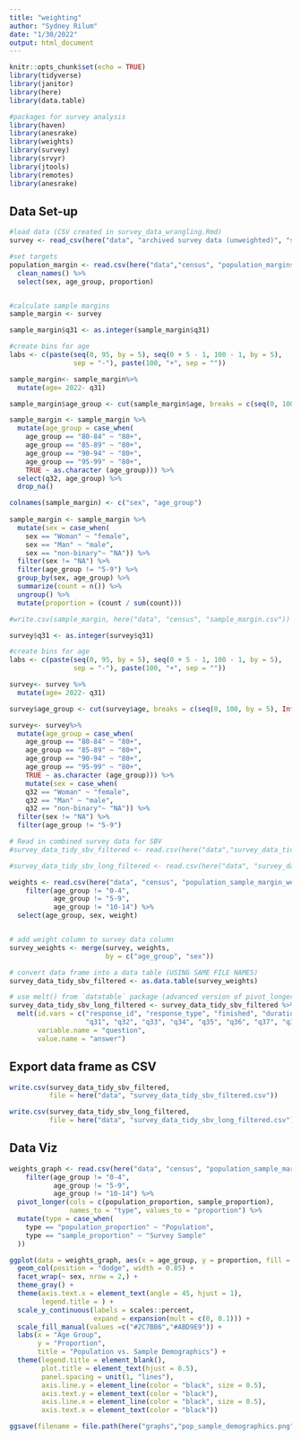 ```yaml
---
title: "weighting"
author: "Sydney Rilum"
date: "1/30/2022"
output: html_document
---
```


```r
knitr::opts_chunk$set(echo = TRUE)
library(tidyverse)
library(janitor)
library(here)
library(data.table) 

#packages for survey analysis
library(haven)
library(anesrake)
library(weights)
library(survey)
library(srvyr)
library(jtools)
library(remotes)
library(anesrake)
```

## Data Set-up

```r
#load data (CSV created in survey_data_wrangling.Rmd)
survey <- read_csv(here("data", "archived survey data (unweighted)", "survey_data_tidy_sbv_filtered.csv"))

#set targets
population_margin <- read.csv(here("data","census", "population_margins.csv")) %>% 
  clean_names() %>% 
  select(sex, age_group, proportion)


#calculate sample margins
sample_margin <- survey

sample_margin$q31 <- as.integer(sample_margin$q31)

#create bins for age
labs <- c(paste(seq(0, 95, by = 5), seq(0 + 5 - 1, 100 - 1, by = 5),
                sep = "-"), paste(100, "+", sep = ""))

sample_margin<- sample_margin%>% 
  mutate(age= 2022- q31) 

sample_margin$age_group <- cut(sample_margin$age, breaks = c(seq(0, 100, by = 5), Inf), labels = labs, right = FALSE)

sample_margin <- sample_margin %>% 
  mutate(age_group = case_when(
    age_group == "80-84" ~ "80+",
    age_group == "85-89" ~ "80+",
    age_group == "90-94" ~ "80+",
    age_group == "95-99" ~ "80+",
    TRUE ~ as.character (age_group))) %>% 
  select(q32, age_group) %>% 
  drop_na()

colnames(sample_margin) <- c("sex", "age_group")
  
sample_margin <- sample_margin %>% 
  mutate(sex = case_when(
    sex == "Woman" ~ "female",
    sex == "Man" ~ "male",
    sex == "non-binary"~ "NA")) %>% 
  filter(sex != "NA") %>% 
  filter(age_group != "5-9") %>% 
  group_by(sex, age_group) %>% 
  summarize(count = n()) %>% 
  ungroup() %>% 
  mutate(proportion = (count / sum(count))) 

#write.csv(sample_margin, here("data", "census", "sample_margin.csv"))
```

```r
survey$q31 <- as.integer(survey$q31)

#create bins for age
labs <- c(paste(seq(0, 95, by = 5), seq(0 + 5 - 1, 100 - 1, by = 5),
                sep = "-"), paste(100, "+", sep = ""))

survey<- survey %>% 
  mutate(age= 2022- q31) 

survey$age_group <- cut(survey$age, breaks = c(seq(0, 100, by = 5), Inf), labels = labs, right = FALSE)

survey<- survey%>% 
  mutate(age_group = case_when(
    age_group == "80-84" ~ "80+",
    age_group == "85-89" ~ "80+",
    age_group == "90-94" ~ "80+",
    age_group == "95-99" ~ "80+",
    TRUE ~ as.character (age_group))) %>% 
    mutate(sex = case_when(
    q32 == "Woman" ~ "female",
    q32 == "Man" ~ "male",
    q32 == "non-binary"~ "NA")) %>% 
  filter(sex != "NA") %>% 
  filter(age_group != "5-9") 

```


```r
# Read in combined survey data for SBV
#survey_data_tidy_sbv_filtered <- read.csv(here("data","survey_data_tidy_sbv_filtered.csv"))

#survey_data_tidy_sbv_long_filtered <- read.csv(here("data", "survey_data_tidy_sbv_long_filtered.csv"))

weights <- read.csv(here("data", "census", "population_sample_margin_weights.csv")) %>% 
    filter(age_group != "0-4",
           age_group != "5-9",
           age_group != "10-14") %>% 
  select(age_group, sex, weight)


# add weight column to survey data column
survey_weights <- merge(survey, weights,
                        by = c("age_group", "sex"))

# convert data frame into a data table (USING SAME FILE NAMES)
survey_data_tidy_sbv_filtered <- as.data.table(survey_weights)

# use melt() from `datatable` package (advanced version of pivot_longer()) to reshape data from wide to long format
survey_data_tidy_sbv_long_filtered <- survey_data_tidy_sbv_filtered %>% 
  melt(id.vars = c("response_id", "response_type", "finished", "duration_in_seconds", "county", "age", "age_group", "sex", "weight",
                   "q31", "q32", "q33", "q34", "q35", "q36", "q37", "q38", "q39", "q39_7_text", "q40", "q40_8_text"), 
       variable.name = "question", 
       value.name = "answer")
```


## Export data frame as CSV

```r

write.csv(survey_data_tidy_sbv_filtered,
          file = here("data", "survey_data_tidy_sbv_filtered.csv"))

write.csv(survey_data_tidy_sbv_long_filtered,
          file = here("data", "survey_data_tidy_sbv_long_filtered.csv"))
```


## Data Viz

```r
weights_graph <- read.csv(here("data", "census", "population_sample_margin_weights.csv")) %>% 
    filter(age_group != "0-4",
           age_group != "5-9",
           age_group != "10-14") %>% 
  pivot_longer(cols = c(population_proportion, sample_proportion),
               names_to = "type", values_to = "proportion") %>% 
  mutate(type = case_when(
    type == "population_proportion" ~ "Population",
    type == "sample_proportion" ~ "Survey Sample"
  ))

ggplot(data = weights_graph, aes(x = age_group, y = proportion, fill = type)) +
  geom_col(position = "dodge", width = 0.85) +
  facet_wrap(~ sex, nrow = 2,) +
  theme_gray() +
  theme(axis.text.x = element_text(angle = 45, hjust = 1),
        legend.title = ) +
  scale_y_continuous(labels = scales::percent,
                     expand = expansion(mult = c(0, 0.1))) +
  scale_fill_manual(values =c("#2C7BB6","#ABD9E9")) +
  labs(x = "Age Group",
       y = "Proportion",
       title = "Population vs. Sample Demographics") +
  theme(legend.title = element_blank(), 
        plot.title = element_text(hjust = 0.5),
        panel.spacing = unit(1, "lines"),
        axis.line.y = element_line(color = "black", size = 0.5),
        axis.text.y = element_text(color = "black"),
        axis.line.x = element_line(color = "black", size = 0.5),
        axis.text.x = element_text(color = "black"))

ggsave(filename = file.path(here("graphs","pop_sample_demographics.png")))
  
```



